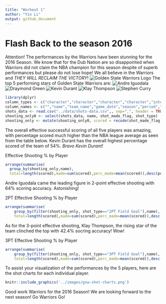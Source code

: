 ```yaml
---
title: "Workout 1"
author: "Yin Li"
output: github_document
---
```


# Flash Back to the season 2016
Attention! The performances by the Warriors have been stunning for the 2016 Season. We know that for the Dub Nation are so disappointed when Warriors did not claim the NBA champion for this season despite of superb performances but please do not lose hope! We all believe in the Warriors and _THEY WILL RECLAIM THE VICTORY_!
![Golden State Warriors Logo](https://usatftw.files.wordpress.com/2016/05/logo-golden-state-warriors.png?w=1000&h=600&crop=1)
The top 5 performing stars of Golden State Warriors are:
![Andre Iguodala](http://a.espncdn.com/combiner/i?img=/i/headshots/nba/players/full/2386.png&w=350&h=254)
![Draymond Green](http://a.espncdn.com/combiner/i?img=/i/headshots/nba/players/full/6589.png&w=350&h=254)
![Kevin Durant](http://a.espncdn.com/combiner/i?img=/i/headshots/nba/players/full/3202.png&w=350&h=254)
![Klay Thompson](http://a.espncdn.com/combiner/i?img=/i/headshots/nba/players/full/6475.png&w=350&h=254)
![Stephen Curry](http://a.espncdn.com/combiner/i?img=/i/headshots/nba/players/full/3975.png&w=350&h=254)

```r
library(dplyr)
column_types <- c("character","character","character","character","integer","integer","integer","integer","character","character","character","integer","character","integer","integer","integer")
column_names <- c("","name","team_name","game_date","season","period","minutes_remaining","seconds_remaining","shot_made_flag","action_type","shot_type","shot_distance","opponent","x","y","minute")
shots_data <- read.csv("../data/shots-data.csv",, sep=",", header = TRUE, col.names = column_names, colClasses = column_types)
shooting_only0 <- select(shots_data, name, shot_made_flag, shot_type)
shooting_only <- mutate(shooting_only0, scored = recode(shot_made_flag, "shot_no"=0,"shot_yes"=1))
```

The overall effective successful scoring of all five players was amazing, with percentage scored much higher than the NBA league average as seen from the table below. Kevin Durant has the overall highest percentage scored of the team of 54%. _Bravo Kevin Durant!_

Effective Shooting % by Player
```r
arrange(summarise(
  group_by(shooting_only,name),
  total=length(scored),made=sum(scored),perc_made=mean(scored)),desc(perc_made))
```

Andre Iguodala came the leading figure in 2-point effective shooting with 64% scoring accuracy. Astonishing!

2PT Effective Shooting % by Player
```r
arrange(summarise(
    group_by(filter(shooting_only, shot_type=="2PT Field Goal"),name),
    total=length(scored),made=sum(scored),perc_made=mean(scored)),desc(perc_made))
```

As for the 3-point effective shooting, Klay Thompson, the rising star of the team clinched the top with 42.4% socring accuracy! Wow!

3PT Effective Shooting % by Player
```r
arrange(summarise(
    group_by(filter(shooting_only, shot_type=="3PT Field Goal"),name),
    total=length(scored),made=sum(scored),perc_made=mean(scored)),desc(perc_made))
```

To assist your visualization of the performances by the 5 players, here are the shot charts for each individual player.

```r
knitr::include_graphics('../images/gsw-shot-charts.png')
```

Good work Warriors for the 2016 Season! We are looking forward to the next season! Go Warriors Go!